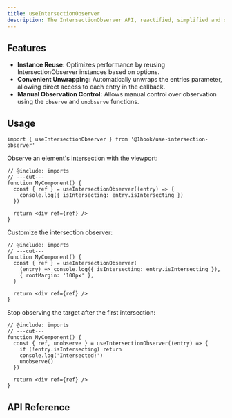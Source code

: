 ```yaml
---
title: useIntersectionObserver
description: The IntersectionObserver API, reactified, simplified and optimized.
---
```


## Features

- **Instance Reuse:** Optimizes performance by reusing IntersectionObserver instances based on options.
- **Convenient Unwrapping:** Automatically unwraps the entries parameter, allowing direct access to each entry in the callback.
- **Manual Observation Control:** Allows manual control over observation using the `observe` and `unobserve` functions.

## Usage

```tsx twoslash include imports
import { useIntersectionObserver } from '@1hook/use-intersection-observer'
```

Observe an element's intersection with the viewport:

```tsx twoslash
// @include: imports
// ---cut---
function MyComponent() {
  const { ref } = useIntersectionObserver((entry) => {
    console.log({ isIntersecting: entry.isIntersecting })
  })

  return <div ref={ref} />
}
```

Customize the intersection observer:

```tsx twoslash
// @include: imports
// ---cut---
function MyComponent() {
  const { ref } = useIntersectionObserver(
    (entry) => console.log({ isIntersecting: entry.isIntersecting }),
    { rootMargin: '100px' },
  )

  return <div ref={ref} />
}
```

Stop observing the target after the first intersection:

```tsx twoslash
// @include: imports
// ---cut---
function MyComponent() {
  const { ref, unobserve } = useIntersectionObserver((entry) => {
    if (!entry.isIntersecting) return
    console.log('Intersected!')
    unobserve()
  })

  return <div ref={ref} />
}
```

## API Reference

<AutoTypeTable
  name="UseIntersectionObserverOptions"
  description="Options for the useIntersectionObserver hook."
  path="packages/use-intersection-observer/src/index.ts"
/>

<AutoTypeTable
  name="UseIntersectionObserverReturn"
  description="Return value for the useIntersectionObserver hook."
  path="packages/use-intersection-observer/src/index.ts"
/>
